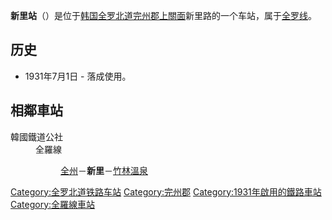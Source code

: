 {{朝鮮半島車站資訊
|公司色 = #0066b3
|文字色 = 
|站名 = 新里站<br />{{lang|en|Sin-ri}}
|圖片 =
|pxl = 
|圖片說明 =
|所屬路線 = [[全罗线|全罗线]]
|車站編號 = 
|前一站 = [[全州站_(韓國)|全州]]
|前一站距離 = 9.4
|後一站距離 = 5.1
|後一站 = [[竹林温泉站|竹林温泉]]
|距離 = 34.9
|起點站 = [[益山站|益山]]
|諺文 = 신리역
|朝鮮漢字 = 新里驛
|文觀部式 =Sin-ri-yeok 
|馬-賴式 =Sin-ri-yŏk
|副站名 = 
|停站路線數 = 
|所屬公司 = [[韩国铁道公社|韩国铁道公社]]
|所在地 =[[全罗北道|全罗北道]][[完州郡|完州郡]][[上關面|上關面]]新里路104
|車站構造 = 地面车站
|月台配置 = 
|啟用年月日 =1931年7月1日 
|廢站年月日 = 
|上下車人次 =
|統計年度 =
|轉車 = 
|備註 = 
|全寬備註 = 
}}

'''新里站'''（{{kor|諺=신리역|漢=新里驛|羅=Sin-ri yeok|f=y}}）是位于[[韩国|韩国]][[全罗北道|全罗北道]][[完州郡|完州郡]][[上關面|上關面]]新里路的一个车站，属于[[全罗线|全罗线]]。

== 历史 ==
*1931年7月1日 - 落成使用。

== 相鄰車站 ==
;韓國鐵道公社
:全羅線
::[[全州站_(韓國)|全州]]－'''新里'''－[[竹林溫泉站|竹林溫泉]]

{{全罗线}}

[[Category:全罗北道铁路车站|Category:全罗北道铁路车站]]
[[Category:完州郡|Category:完州郡]]
[[Category:1931年啟用的鐵路車站|Category:1931年啟用的鐵路車站]]
[[Category:全羅線車站|Category:全羅線車站]]